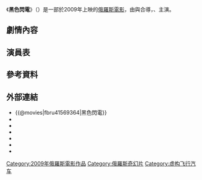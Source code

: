 {{expand|time=2014-11-23T04:45:57+00:00}}
{{Infobox Film
| name               = 黑色閃電
| original_name      = {{lang|ru|Черная молния}}
| image              = Chernaya Molniya poster (Original Russia Version).jpg
| caption            = 原裝俄羅斯版電影海報
| director           = {{lang|ru-latin|Alexandr Voitinsky}}<br/>{{lang|ru-latin|Dmitry Kiseilov}}
| producer           = {{lang|ru-latin|Timur Bekmambetov}}
| writer             = {{lang|ru-latin|Dmitriy Aleynikov}}<br/>{{lang|ru-latin|Alexander Talal}}
| starring           = {{lang|ru-latin|Grigoriy Dobrygin}}<br/>{{lang|ru-latin|Ekaterina Vilkova}}
| music              = 
| cinematography     = 
| editing            = 
| production_company = 
| distributor        = [[環球影業|環球影業]]
| released           = 2009年12月31日：<br/>在俄羅斯上映<br/>2010年7月15日：<br/>在中國大陸上映
| runtime            = 106 分鐘
| country            = {{俄罗斯电影}}
| language           = [[俄語|俄語]]
| budget             = 
| gross              = 
| cn_name            = 黑色閃電
| hk_name            = 飛天特工
| tw_name            = 黑色閃電
| sg_name            = 黑色閃電
}}

《'''黑色閃電'''》（{{lang-ru|'''Черная молния'''}}）是一部於2009年上映的[[俄羅斯電影|俄羅斯電影]]，由{{lang|ru-latin|Alexandr Voitinsky}}與{{lang|ru-latin|Dmitry Kiseilov}}合導，{{lang|ru-latin|Grigoriy Dobrygin}}、{{lang|ru-latin|Ekaterina Vilkova}}主演。

==劇情內容==

==演員表==

==參考資料==
<references/>

==外部連結==
*{{@movies|fbru41569364|黑色閃電}}
*{{douban|title=黑色閃電}}
*{{Mtime|101558|黑色閃電}}
*{{Amg movie|507937|黑色閃電}}
*{{rotten-tomatoes|black_lightning_2009|黑色閃電}}
*{{Tcmdb title|786037|黑色閃電}}
*{{imdb title|1569364|黑色閃電}}

{{DEFAULTSORT:Black Lightning (2009 film)}}
[[Category:2009年俄羅斯電影作品|Category:2009年俄羅斯電影作品]]
[[Category:俄羅斯奇幻片|Category:俄羅斯奇幻片]]
[[Category:虚构飞行汽车|Category:虚构飞行汽车]]